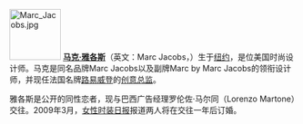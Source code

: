 [[File:Marc_Jacobs.jpg|90px]]
'''[[马克·雅各斯|马克·雅各斯]]'''（英文：Marc Jacobs，{{bd|1963年|4月9日}}）生于[[纽约|纽约]]，是位美国时尚设计师。马克是同名品牌Marc Jacobs以及副牌Marc by Marc Jacobs的领衔设计师，并现任法国名牌[[路易威登|路易威登]]的[[创意总监|创意总监]]。

雅各斯是公开的同性恋者，现与巴西广告经理罗伦佐·马尔同（Lorenzo Martone）交往。2009年3月，[[女性时装日报|女性时装日报]]报道两人将在交往一年后订婚。